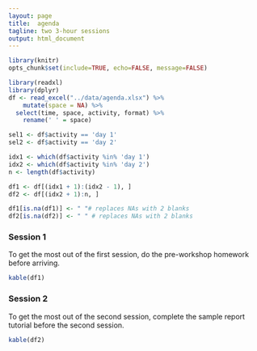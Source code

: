 ```yaml
---
layout: page
title:  agenda
tagline: two 3-hour sessions
output: html_document
---
```


```r
library(knitr)
opts_chunk$set(include=TRUE, echo=FALSE, message=FALSE)

library(readxl)
library(dplyr)
df <- read_excel("../data/agenda.xlsx") %>% 
	mutate(space = NA) %>%
  select(time, space, activity, format) %>%
	rename(' ' = space)

sel1 <- df$activity == 'day 1'
sel2 <- df$activity == 'day 2'

idx1 <- which(df$activity %in% 'day 1')
idx2 <- which(df$activity %in% 'day 2')
n <- length(df$activity)

df1 <- df[(idx1 + 1):(idx2 - 1), ]
df2 <- df[(idx2 + 1):n, ]

df1[is.na(df1)] <- " "# replaces NAs with 2 blanks
df2[is.na(df2)] <- " " # replaces NAs with 2 blanks
```

### Session 1

To get the most out of the first session, do the pre-workshop homework before arriving. 

```r
kable(df1)
```

### Session 2

To get the most out of the second session, complete the sample report tutorial before the second session.  

```r
kable(df2)
```
